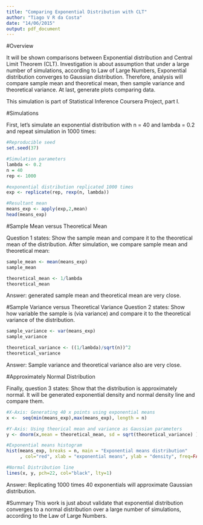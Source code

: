 ```yaml
---
title: "Comparing Exponential Distribution with CLT"
author: "Tiago V R da Costa"
date: "14/06/2015"
output: pdf_document
---
```

\vspace*{2\baselineskip}

#Overview

It will be shown comparisons between Exponential distribution and Central Limit Theorem (CLT). Investigation is about assumption that under a large number of simulations, according to Law of Large Numbers, Exponential distribution converges to Gaussian distribution. Therefore, analysis will compare sample mean and theoretical mean, then sample variance and theoretical variance. At last, generate plots comparing data. 

\vspace*{2\baselineskip}This simulation is part of Statistical Inference Coursera Project, part I.

\vspace*{2\baselineskip}

#Simulations

First, let's simulate an exponential distribution with n = 40 and lambda = 0.2 and repeat simulation in 1000 times:

```r
#Reproducible seed
set.seed(37)

#Simulation parameters
lambda <- 0.2
n = 40
rep <- 1000

#exponential distribution replicated 1000 times
exp <- replicate(rep, rexp(n, lambda))

#Resultant mean
means_exp <- apply(exp,2,mean)
head(means_exp)
```

\vspace*{2\baselineskip}

#Sample Mean versus Theoretical Mean

Question 1 states: Show the sample mean and compare it to the theoretical mean of the distribution.
After simulation, we compare sample mean and theoretical mean:
```r
sample_mean <- mean(means_exp)
sample_mean

theoretical_mean <- 1/lambda
theoretical_mean
```
Answer: generated sample mean and theoretical mean are very close.

\vspace*{2\baselineskip}

#Sample Variance versus Theoretical Variance
Question 2 states: Show how variable the sample is (via variance) and compare it to the theoretical variance of the distribution.
```r
sample_variance <- var(means_exp)
sample_variance

theoretical_variance <- ((1/lambda)/sqrt(n))^2
theoretical_variance
```
Answer: Sample variance and theoretical variance also are very close.

\vspace*{2\baselineskip}

#Approximately Normal Distribution

Finally, question 3 states: Show that the distribution is approximately normal. It will be generated exponential density and normal density line and compare them.
```r
#X-Axis: Generating 40 x points using exponential means 
x <-  seq(min(means_exp),max(means_exp), length = n)

#Y-Axis: Using theorical mean and variance as Gaussian parameters
y <- dnorm(x,mean = theoretical_mean, sd = sqrt(theoretical_variance) )

#Exponential means histogram
hist(means_exp, breaks = n, main = "Exponential means distribution"
     , col="red", xlab = "exponential means", ylab = "density", freq=FALSE)

#Normal Distribution line
lines(x, y, pch=22, col="black", lty=1)

```

\vspace*{\baselineskip}Answer: Replicating 1000 times 40 exponentials will approximate Gaussian distribution.

\vspace*{2\baselineskip}

#Summary
This work is just about validate that exponential distribution converges to a normal distribution over a large number of simulations, according to the Law of Large Numbers.